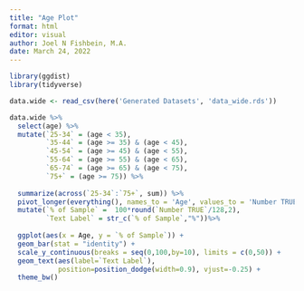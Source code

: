 ```yaml
---
title: "Age Plot"
format: html
editor: visual
author: Joel N Fishbein, M.A.
date: March 24, 2022
---
```


```r

library(ggdist)
library(tidyverse)

data.wide <- read_csv(here('Generated Datasets', 'data_wide.rds'))


```

```r

data.wide %>% 
  select(age) %>%
  mutate(`25-34` = (age < 35),
         `35-44` = (age >= 35) & (age < 45),
         `45-54` = (age >= 45) & (age < 55),
         `55-64` = (age >= 55) & (age < 65),
         `65-74` = (age >= 65) & (age < 75),
         `75+` = (age >= 75)) %>%
  
  summarize(across(`25-34`:`75+`, sum)) %>%
  pivot_longer(everything(), names_to = 'Age', values_to = 'Number TRUE') %>%
  mutate(`% of Sample` =  100*round(`Number TRUE`/128,2),
         `Text Label` = str_c(`% of Sample`,"%"))%>%
  
  ggplot(aes(x = Age, y = `% of Sample`)) +
  geom_bar(stat = "identity") +
  scale_y_continuous(breaks = seq(0,100,by=10), limits = c(0,50)) +
  geom_text(aes(label=`Text Label`), 
            position=position_dodge(width=0.9), vjust=-0.25) + 
  theme_bw()
  
         


```
